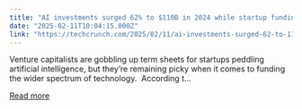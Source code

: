 ```yaml
---
title: "AI investments surged 62% to $110B in 2024 while startup funding declined 12%, says Dealroom"
date: "2025-02-11T10:04:15.000Z"
link: "https://techcrunch.com/2025/02/11/ai-investments-surged-62-to-110-billion-in-2024-while-startup-funding-overall-declined-12-says-dealroom/"
---
```


Venture capitalists are gobbling up term sheets for startups peddling artificial intelligence, but they&#8217;re remaining picky when it comes to funding the wider spectrum of technology.  According t...

[Read more](https://techcrunch.com/2025/02/11/ai-investments-surged-62-to-110-billion-in-2024-while-startup-funding-overall-declined-12-says-dealroom/)
